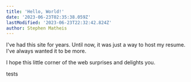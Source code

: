 ```yaml
---
title: 'Hello, World!'
date: '2023-06-23T02:35:38.059Z'
lastModified: '2023-06-23T22:32:42.824Z'
author: Stephen Matheis
---
```


I've had this site for years. Until now, it was just a way to host my resume. I've always wanted it to be more.

I hope this little corner of the web surprises and delights you.

tests
